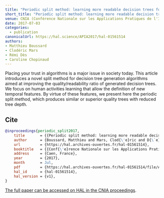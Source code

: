 ```yaml
---
title: "Periodic split method: learning more readable decision trees for human activities @ CNIA"
short_title: "Periodic split method: learning more readable decision trees for human activities"
venue: CNIA (Conférence Nationale sur les Applications Pratiques de l'Intelligence Artificielle), Caen, France
date: 2017-07-03
categories:
  - publication
canonicalUrl: https://hal.science/APIA2017/hal-01561514
authors:
- Matthieu Boussard
- Clodéric Mars
- Rémi Dès
- Caroline Chopinaud
---
```


Placing your trust in algorithms is a major issue in society today. This article introduces a novel split method for decision tree generation algorithms aimed at improving the quality/readability ratio of generated decision trees. We focus on human activities learning that allow the definition of new temporal features. By virtue of these features, we present here the periodic split method, which produces similar or superior quality trees with reduced tree depth.

## Cite

```bibtex
@inproceedings{periodic_split2017,
    title       = {{Periodic split method: learning more readable decision trees for human activities }},
    author      = {Boussard, Matthieu and Mars, Clod{\'e}ric and D{\`e}s, R{\'e}mi and Chopinaud, Caroline},
    url         = {https://hal.archives-ouvertes.fr/hal-01561514},
    booktitle   = {{Conf{\'e}rence Nationale sur les Applications Pratiques de l'Intelligence Artificielle}},
    address     = {Caen, France},
    year        = {2017},
    month       = Jul,
    pdf         = {https://hal.archives-ouvertes.fr/hal-01561514/file/APIA_2017_paper_18.pdf},
    hal_id      = {hal-01561514},
    hal_version = {v1},
}
```

[The full paper can be accessed on HAL in the CNIA proceedings](https://hal.science/APIA2017/hal-01561514).

